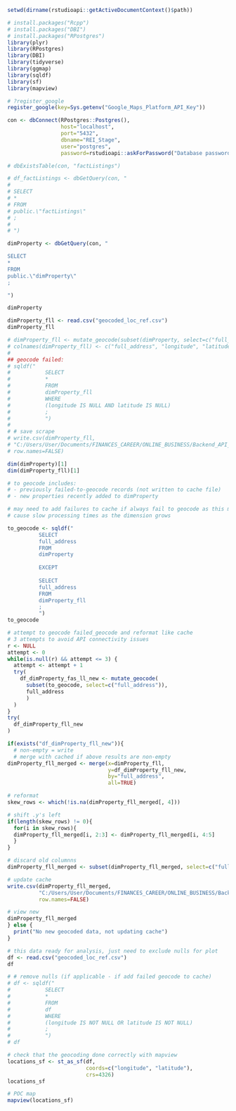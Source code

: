 ```r
setwd(dirname(rstudioapi::getActiveDocumentContext()$path))
```

```r
# install.packages("Rcpp")
# install.packages("DBI")
# install.packages("RPostgres")
library(plyr)
library(RPostgres)
library(DBI)
library(tidyverse)
library(ggmap)
library(sqldf)
library(sf)
library(mapview)
```

```r
# ?register_google
register_google(key=Sys.getenv("Google_Maps_Platform_API_Key"))
```

```r
con <- dbConnect(RPostgres::Postgres(), 
                 host="localhost",
                 port="5432",
                 dbname="REI_Stage",
                 user="postgres",
                 password=rstudioapi::askForPassword("Database password"))

# dbExistsTable(con, "factListings")
```

```r
# df_factListings <- dbGetQuery(con, "
# 
# SELECT 
# * 
# FROM 
# public.\"factListings\"
# ;
# 
# ")

dimProperty <- dbGetQuery(con, "

SELECT 
* 
FROM 
public.\"dimProperty\"
;

")

dimProperty
```

```r
dimProperty_fll <- read.csv("geocoded_loc_ref.csv")
dimProperty_fll
```

```r
# dimProperty_fll <- mutate_geocode(subset(dimProperty, select=c("full_address")), full_address)
# colnames(dimProperty_fll) <- c("full_address", "longitude", "latitude")
# 
## geocode failed:
# sqldf("
#           SELECT
#           *
#           FROM
#           dimProperty_fll
#           WHERE
#           (longitude IS NULL AND latitude IS NULL)
#           ;
#           ")
# 
# # save scrape
# write.csv(dimProperty_fll,
# "C:/Users/User/Documents/FINANCES_CAREER/ONLINE_BUSINESS/Backend_API_v2/eda/geocoded_loc_ref.csv",
# row.names=FALSE)
```

```r
dim(dimProperty)[1]
dim(dimProperty_fll)[1]
```

```r
# to geocode includes:
# - previously failed-to-geocode records (not written to cache file)
# - new properties recently added to dimProperty

# may need to add failures to cache if always fail to geocode as this may 
# cause slow processing times as the dimension grows

to_geocode <- sqldf("
          SELECT
          full_address
          FROM
          dimProperty
          
          EXCEPT
          
          SELECT
          full_address
          FROM
          dimProperty_fll
          ;
          ")
to_geocode
```

```r
# attempt to geocode failed_geocode and reformat like cache
# 3 attempts to avoid API connectivity issues
r <- NULL
attempt <- 0
while(is.null(r) && attempt <= 3) {
  attempt <- attempt + 1
  try(
    df_dimProperty_fas_ll_new <- mutate_geocode(
      subset(to_geocode, select=c("full_address")),
      full_address
      )
  )
}
try(
  df_dimProperty_fll_new
)
```

```r
if(exists("df_dimProperty_fll_new")){
  # non-empty = write
  # merge with cached if above results are non-empty 
dimProperty_fll_merged <- merge(x=dimProperty_fll, 
                                y=df_dimProperty_fll_new, 
                                by="full_address", 
                                all=TRUE)

# reformat
skew_rows <- which(!is.na(dimProperty_fll_merged[, 4])) 

# shift .y's left
if(length(skew_rows) != 0){
  for(i in skew_rows){
  dimProperty_fll_merged[i, 2:3] <- dimProperty_fll_merged[i, 4:5]
  }
}

# discard old columnns
dimProperty_fll_merged <- subset(dimProperty_fll_merged, select=c("full_address", "longitude", "latitude"))

# update cache
write.csv(dimProperty_fll_merged,
          "C:/Users/User/Documents/FINANCES_CAREER/ONLINE_BUSINESS/Backend_API_v2/eda/geocoded_loc_ref.csv",
          row.names=FALSE)

# view new
dimProperty_fll_merged
} else {
  print("No new geocoded data, not updating cache")
}
```

```r
# this data ready for analysis, just need to exclude nulls for plot
df <- read.csv("geocoded_loc_ref.csv")
df
```

```r
# # remove nulls (if applicable - if add failed geocode to cache)
# df <- sqldf("
#           SELECT 
#           * 
#           FROM 
#           df
#           WHERE 
#           (longitude IS NOT NULL OR latitude IS NOT NULL)
#           ;
#           ")
# df
```

```r
# check that the geocoding done correctly with mapview
locations_sf <- st_as_sf(df, 
                         coords=c("longitude", "latitude"), 
                         crs=4326)
locations_sf
```

```r
# POC map
mapview(locations_sf)
```
